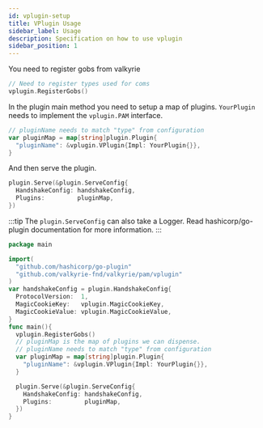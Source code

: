 ```yaml
---
id: vplugin-setup
title: VPlugin Usage
sidebar_label: Usage
description: Specification on how to use vplugin
sidebar_position: 1
---
```

You need to register gobs from valkyrie
```go
// Need to register types used for coms
vplugin.RegisterGobs()
```


In the plugin main method you need to setup a map of plugins. `YourPlugin` needs to implement the `vplugin.PAM` interface.
```go
// pluginName needs to match "type" from configuration
var pluginMap = map[string]plugin.Plugin{
  "pluginName": &vplugin.VPlugin{Impl: YourPlugin{}},
}
```
And then serve the plugin. 

```go
plugin.Serve(&plugin.ServeConfig{
  HandshakeConfig: handshakeConfig,
  Plugins:         pluginMap,
})
```
:::tip
The `plugin.ServeConfig` can also take a Logger. Read hashicorp/go-plugin documentation for more information.
:::

```go
package main

import(
  "github.com/hashicorp/go-plugin"
  "github.com/valkyrie-fnd/valkyrie/pam/vplugin"
)
var handshakeConfig = plugin.HandshakeConfig{
  ProtocolVersion:  1,
  MagicCookieKey:   vplugin.MagicCookieKey,
  MagicCookieValue: vplugin.MagicCookieValue,
}
func main(){
  vplugin.RegisterGobs()
  // pluginMap is the map of plugins we can dispense.
  // pluginName needs to match "type" from configuration
  var pluginMap = map[string]plugin.Plugin{
    "pluginName": &vplugin.VPlugin{Impl: YourPlugin{}},
  }

  plugin.Serve(&plugin.ServeConfig{
    HandshakeConfig: handshakeConfig,
    Plugins:         pluginMap,
  })
}
```